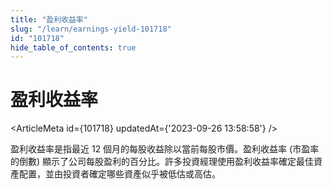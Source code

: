 ```yaml
---
title: "盈利收益率"
slug: "/learn/earnings-yield-101718"
id: "101718"
hide_table_of_contents: true
---
```



# 盈利收益率

<ArticleMeta id={101718} updatedAt={'2023-09-26 13:58:58'} />
<div className='border-solid border-b border-t-0 my-4 border-[var(--ifm-color-gray-300)]' />

盈利收益率是指最近 12 個月的每股收益除以當前每股市價。盈利收益率 (市盈率的倒數) 顯示了公司每股盈利的百分比。許多投資經理使用盈利收益率確定最佳資產配置，並由投資者確定哪些資產似乎被低估或高估。
